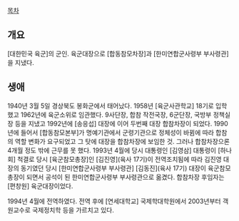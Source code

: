 [[목차]]

== 개요 ==
[대한민국 육군]의 군인. 육군대장으로 [합동참모차장]과 [한미연합군사령부 부사령관]을 지냈다.

== 생애 ==
1940년 3월 5일 경상북도 봉화군에서 태어났다. 1958년 [육군사관학교] 18기로 입학했고 1962년에 육군소위로 임관했다. 9사단장, 합참 작전국장, 6군단장, 국방부 정책실장 등을 지냈고 1992년에 [송응섭] 대장에 이어 두번째 대장 합참차장이 되었다. 1990년에 들어서 [합동참모본부]가 명예기관에서 군령기관으로 정체성이 바뀜에 따라 합참의 역할 변화가 요구되었고 그 탓에 대장을 합참차장에 보임한 것. 그러나 합참차장으론 4개월 정도 밖에 근무를 못 했다. 1993년 4월에 당시 대통령인 [김영삼] 대통령이 [하나회] 척결로 당시 [육군참모총장]인 [김진영](육사 17기)이 전역조치됨에 따라 김진영 대장의 동기였던 당시 [한미연합군사령부 부사령관] [김동진](육사 17기) 대장이 육군참모총장이 되면서 공석이 된 한미연합군사령부 부사령관으로 옮겼다. 합참차장 후임자는 [편창원] 육군대장이었다.

1994년 4월에 전역하였다. 전역 후에 [연세대학교] 국제학대학원에서 2003년부터 객원교수로 국제정치학 등을 가르치고 있다.
